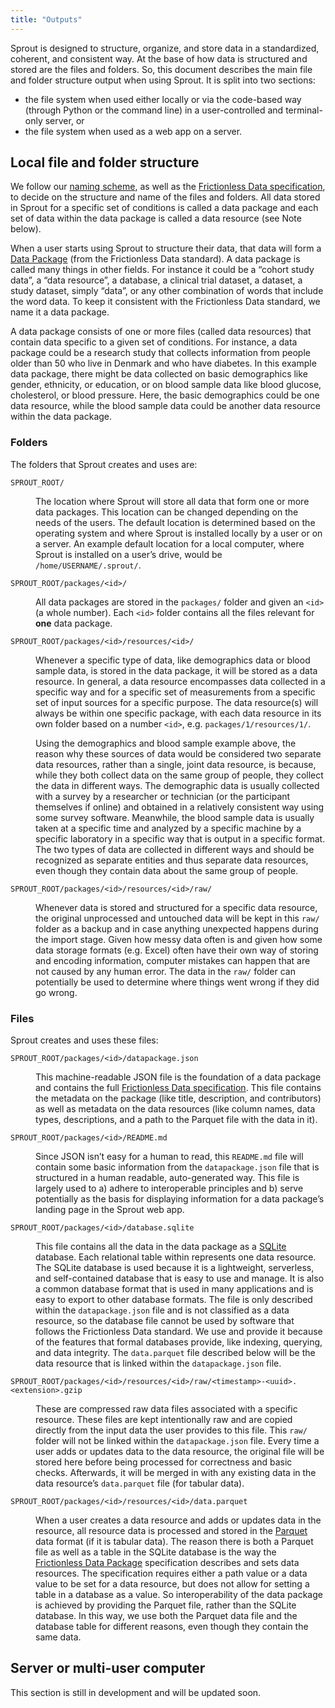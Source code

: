 ```yaml
---
title: "Outputs"
---
```


Sprout is designed to structure, organize, and store data in a
standardized, coherent, and consistent way. At the base of how data is
structured and stored are the files and folders. So, this document
describes the main file and folder structure output when using Sprout.
It is split into two sections:

-   the file system when used either locally or via the code-based way
    (through Python or the command line) in a user-controlled and
    terminal-only server, or
-   the file system when used as a web app on a server.

## Local file and folder structure

We follow our [naming scheme](/docs/design/architecture/naming.qmd), as well as the [Frictionless
Data
specification](https://decisions.seedcase-project.org/why-frictionless-data/),
to decide on the structure and name of the files and folders. All data
stored in Sprout for a specific set of conditions is called a data
package and each set of data within the data package is called a data
resource (see Note below).

::: callout-note
When a user starts using Sprout to structure their data, that data will
form a [Data Package](https://datapackage.org) (from the Frictionless Data standard). A data
package is called many things in other fields. For instance it could be
a "cohort study data", a "data resource", a database, a clinical trial
dataset, a dataset, a study dataset, simply "data", or any other combination
of words that include the word data. To keep it
consistent with the Frictionless Data standard, we name it a data
package.

A data package consists of one or more files (called data resources) that contain
data specific to a given set of conditions. For instance, a data package
could be a research study that collects information from people older
than 50 who live in Denmark and who have diabetes. In this example data
package, there might be data collected on basic demographics like
gender, ethnicity, or education, or on blood sample data like blood
glucose, cholesterol, or blood pressure. Here, the basic demographics
could be one data resource, while the blood sample data could be another
data resource within the data package.
:::

### Folders

The folders that Sprout creates and uses are:

`SPROUT_ROOT/`

:   The location where Sprout will store all data that form one or more
    data packages. This location can be changed depending on the needs
    of the users. The default location is determined based on the
    operating system and where Sprout is installed locally by a user or on a
    server. An example default location for a local
    computer, where Sprout is installed on a user's drive, would be
    `/home/USERNAME/.sprout/`.

`SPROUT_ROOT/packages/<id>/`

:   All data packages are stored in the `packages/` folder and given an
    `<id>` (a whole number).
    Each `<id>` folder contains all the files relevant for **one** data
    package.

`SPROUT_ROOT/packages/<id>/resources/<id>/`

:   Whenever a specific type of data, like demographics data or blood sample data,  is stored in the data package, it
    will be stored as a data resource. In general, a data resource
    encompasses data collected in a specific way and for a specific set
    of measurements from a specific set of input sources for a specific
    purpose. The data resource(s) will always be within one specific
    package, with each data resource in its own folder based on a number `<id>`, e.g. `packages/1/resources/1/`.

    ::: callout-note
    Using the demographics and blood sample example above, the reason
    why these sources of data would be considered two separate data resources,
    rather than a single, joint data resource, is because, while
    they both collect data on the same group of people, they collect the
    data in different ways. The demographic data is usually collected
    with a survey by a researcher or technician (or the participant
    themselves if online) and obtained in a relatively consistent way using
    some survey software. Meanwhile, the blood sample data is usually
    taken at a specific time and analyzed by a specific machine by a
    specific laboratory in a specific way that is output in a specific
    format. The two types of data are collected in different ways and should be recognized
    as separate entities and thus separate data resources, even though they contain data about the same group of people.
    :::

`SPROUT_ROOT/packages/<id>/resources/<id>/raw/`

:   Whenever data is stored and structured for a specific data resource,
    the original unprocessed and untouched data will be kept in this
    `raw/` folder as a backup and in case anything unexpected happens during the
    import stage. Given how messy data often is and given how some data
    storage formats (e.g. Excel) often have their own way of storing and
    encoding information, computer mistakes can happen that are not
    caused by any human error.
    The data in the `raw/` folder can potentially be used to determine
    where things went wrong if they did go wrong.

### Files

Sprout creates and uses these files:

`SPROUT_ROOT/packages/<id>/datapackage.json`

:   This machine-readable JSON file is the foundation of a data package
    and contains the full [Frictionless Data specification](https://datapackage.org/). This file
    contains the metadata on the package (like title, description, and contributors) as
    well as metadata on the data resources (like column names, data
    types, descriptions, and a path to the Parquet file with the data in it).

`SPROUT_ROOT/packages/<id>/README.md`

:   Since JSON isn't easy for a human to read, this `README.md` file
    will contain some basic information from the `datapackage.json` file
    that is structured in a human readable, auto-generated way. This
    file is largely used to a) adhere to interoperable principles and b)
    serve potentially as the basis for displaying information for a
    data package's landing page in the Sprout web app.

`SPROUT_ROOT/packages/<id>/database.sqlite`

:   This file contains all the data in the data package as a
    [SQLite](https://decisions.seedcase-project.org/why-sqlite/)
    database. Each relational table within represents one data resource.
    The SQLite database is used because it is a lightweight, serverless,
    and self-contained database that is easy to use and manage. It is
    also a common database format that is used in many applications and
    is easy to export to other database formats. The file is only
    described within the `datapackage.json` file and is not classified
    as a data resource, so the database file cannot be used by software that follows the
    Frictionless Data standard. We use and provide it because of the
    features that formal databases provide, like indexing, querying, and
    data integrity. The `data.parquet` file described below will be the
    data resource that is linked within the `datapackage.json` file.

`SPROUT_ROOT/packages/<id>/resources/<id>/raw/<timestamp>-<uuid>.<extension>.gzip`

:   These are compressed raw data files associated with a specific
    resource. These files are kept intentionally raw and are copied
    directly from the input data the user provides to this file. This
    `raw/` folder will not be linked within the `datapackage.json` file.
    Every time a user adds or updates data to the data resource, the
    original file will be stored here before being processed for
    correctness and basic checks. Afterwards, it will be merged in with
    any existing data in the data resource's `data.parquet` file (for
    tabular data).

`SPROUT_ROOT/packages/<id>/resources/<id>/data.parquet`

:   When a user creates a data resource and adds or updates data in the
    resource, all resource data is processed and stored in the
    [Parquet](https://decisions.seedcase-project.org/why-parquet/) data
    format (if it is tabular data). The reason there is both a Parquet
    file as well as a table in the SQLite database is the
    way the [Frictionless Data Package](https://datapackage.org/) specification describes and sets data
    resources. The specification requires either a path value or a data
    value to be set for a data resource, but does not allow for setting a
    table in a database as a value. So interoperability of the data
    package is achieved by providing the Parquet file, rather than the SQLite
    database. In this way, we use both the Parquet data file and the database
    table for different reasons, even though they contain
    the same data.

## Server or multi-user computer

::: callout-warning
This section is still in development and will be updated soon.
:::
